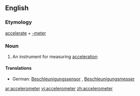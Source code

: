 ==English==

===Etymology===
[[accelerate]] + [[-meter]]
===Noun===
{{wikipedia}}
{{en-noun}}

#An instrument for measuring [[acceleration]]

====Translations====
{{trans-top|instrument for measuring acceleration}}
*German: [[Beschleunigungssensor]] {{m}}, [[Beschleunigungsmesser]] {{m}}
{{trans-mid}}
{{trans-bottom}}

[[ar:accelerometer]]
[[vi:accelerometer]]
[[zh:accelerometer]]